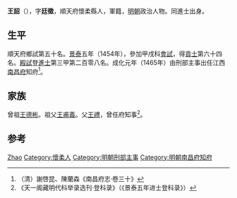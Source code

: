 {{Otheruses|other=名为王詔的其他人物|王诏}}

'''王詔'''（{{bd|1425年||？}}），字'''廷徵'''，順天府懷柔縣人，軍籍，[[明朝|明朝]]政治人物。同進士出身。

== 生平 ==
順天府鄉試第五十名。[[景泰|景泰]]五年（1454年），參加甲戌科[[會試|會試]]，得[[貢士|貢士]]第六十四名。[[殿試|殿試]]登[[進士|進士]]第三甲第二百零八名。成化元年（1465年）由刑部主事出任江西[[南昌府|南昌府]]知府<ref>（清）謝啓昆、陳蘭森《南昌府志·卷三十》</ref>。

== 家族 ==
曾祖[[王德彬|王德彬]]。祖父[[王甫義|王甫義]]。父[[王禮|王禮]]，曾任府知事<ref>《天一阁藏明代科举录选刊·登科录》（《景泰五年进士登科录》）</ref>。

== 参考 ==
{{reflist}}

{{景泰五年甲戌科殿試金榜}}

{{Authority control}}

{{DEFAULTSORT:Wang王}}
[[Category:王姓|Zhao]]
[[Category:懷柔人|Category:懷柔人]]
[[Category:明朝刑部主事|Category:明朝刑部主事]]
[[Category:明朝南昌府知府|Category:明朝南昌府知府]]